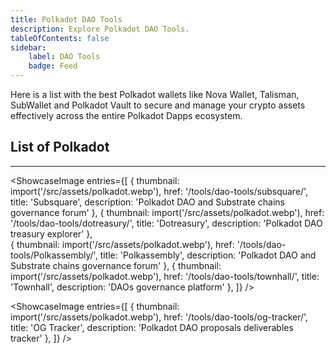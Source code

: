 ```yaml
---
title: Polkadot DAO Tools
description: Explore Polkadot DAO Tools.
tableOfContents: false
sidebar: 
    label: DAO Tools
    badge: Feed
---
```






Here is a list with the best Polkadot wallets like Nova Wallet, Talisman, SubWallet and Polkadot Vault to secure and manage your crypto assets effectively across the entire Polkadot Dapps ecosystem.

## List of Polkadot
----------------
<ShowcaseImage
  entries={[
        {
      thumbnail: import('/src/assets/polkadot.webp'),
      href: '/tools/dao-tools/subsquare/',
      title: 'Subsquare',
      description: 'Polkadot DAO and Substrate chains governance forum'
    },
                     {
      thumbnail: import('/src/assets/polkadot.webp'),
      href: '/tools/dao-tools/dotreasury/',
      title: 'Dotreasury',
      description: 'Polkadot DAO treasury explorer'
      },  
    {
      thumbnail: import('/src/assets/polkadot.webp'),
      href: '/tools/dao-tools/Polkassembly/',
      title: 'Polkassembly',
      description: 'Polkadot DAO and Substrate chains governance forum'
      },
              {
      thumbnail: import('/src/assets/polkadot.webp'),
      href: '/tools/dao-tools/townhall/',
      title: 'Townhall',
      description: 'DAOs governance platform'
    },
  ]}
/>

<ShowcaseImage
  entries={[
        {
      thumbnail: import('/src/assets/polkadot.webp'),
      href: '/tools/dao-tools/og-tracker/',
      title: 'OG Tracker',
      description: 'Polkadot DAO proposals deliverables tracker'
    },
  ]}
/>


